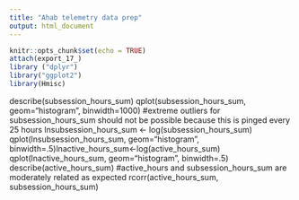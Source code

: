 ```yaml
---
title: "Ahab telemetry data prep"
output: html_document
---
```


```r
knitr::opts_chunk$set(echo = TRUE)
attach(export_17_)
library ("dplyr")
library("ggplot2")
library(Hmisc)
```

describe(subsession_hours_sum)
qplot(subsession_hours_sum, geom="histogram", binwidth=1000)
#extreme outliers for subsession_hours_sum should not be possible because this is pinged every 25 hours
lnsubsession_hours_sum <- log(subsession_hours_sum)
qplot(lnsubsession_hours_sum, geom="histogram", binwidth=.5)lnactive_hours_sum<-log(active_hours_sum)
qplot(lnactive_hours_sum, geom="histogram", binwidth=.5)
describe(active_hours_sum)
#active_hours and subsession_hours_sum are moderately related as expected
rcorr(active_hours_sum, subsession_hours_sum)